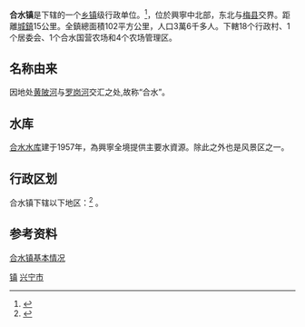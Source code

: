 {{中国乡级行政区|44/14/81/133/000}}

'''合水镇'''是{{PRC admin/fullname|44/14/81/003/000|3}}下辖的一个[[乡镇|乡镇]]级行政单位。<ref>{{PRC admin/ref sgc|{{PRC admin/parent|44/14/81/133/000}}}}</ref>，位於興寧中北部，东北与[[梅县|梅县]]交界。距離[[興田街道|城鎮]]15公里。全鎮總面積102平方公里，人口3萬6千多人。下轄18个行政村、1个居委会、1个合水国营农场和4个农场管理区。

== 名称由来 ==
因地处[[黄陂河|黄陂河]]与[[罗岗河|罗岗河]]交汇之处,故称“合水”。

== 水库 ==
[[合水水库|合水水库]]建于1957年，為興寧全境提供主要水資源。除此之外也是风景区之一。

== 行政区划 ==
合水镇下辖以下地区：<ref>{{PRC admin/ref sgc|44/14/81/133/000}}</ref>
{{PRC admin/children|44/14/81/133/000}}。

== 参考资料 ==
{{reflist}}
{{行政区划小作品}}
[http://www.xingning.gov.cn/heshui/news/News_View.asp?NewsID=62/ 合水镇基本情况]{{dead link|date=2017年12月 |bot=InternetArchiveBot |fix-attempted=yes }}

{{PRC admin/navcat|44/14/81/133/000}}
{{GD-stub}}

[[Category:兴宁市行政区划|镇]]
[[Category:梅州建制镇|兴宁市]]